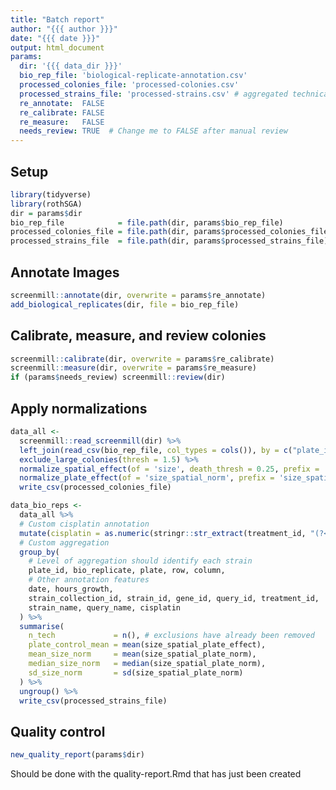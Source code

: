 ```yaml
---
title: "Batch report"
author: "{{{ author }}}"
date: "{{{ date }}}"
output: html_document
params:
  dir: '{{{ data_dir }}}'
  bio_rep_file: 'biological-replicate-annotation.csv'
  processed_colonies_file: 'processed-colonies.csv'
  processed_strains_file: 'processed-strains.csv' # aggregated technical replicates
  re_annotate:  FALSE
  re_calibrate: FALSE
  re_measure:   FALSE
  needs_review: TRUE  # Change me to FALSE after manual review
---
```


## Setup

```r
library(tidyverse)
library(rothSGA)
dir = params$dir
bio_rep_file            = file.path(dir, params$bio_rep_file)
processed_colonies_file = file.path(dir, params$processed_colonies_file)
processed_strains_file  = file.path(dir, params$processed_strains_file)
```

## Annotate Images

```r
screenmill::annotate(dir, overwrite = params$re_annotate)
add_biological_replicates(dir, file = bio_rep_file)
```

## Calibrate, measure, and review colonies

```r
screenmill::calibrate(dir, overwrite = params$re_calibrate)
screenmill::measure(dir, overwrite = params$re_measure)
if (params$needs_review) screenmill::review(dir)
```

## Apply normalizations

```r
data_all <-
  screenmill::read_screenmill(dir) %>%
  left_join(read_csv(bio_rep_file, col_types = cols()), by = c("plate_id", "query_name", "query_id", "group", "position")) %>%
  exclude_large_colonies(thresh = 1.5) %>%
  normalize_spatial_effect(of = 'size', death_thresh = 0.25, prefix = 'size_') %>%
  normalize_plate_effect(of = 'size_spatial_norm', prefix = 'size_spatial_') %>%
  write_csv(processed_colonies_file)

data_bio_reps <-
  data_all %>%
  # Custom cisplatin annotation
  mutate(cisplatin = as.numeric(stringr::str_extract(treatment_id, "(?<=-).*(?=(uM))"))) %>%
  # Custom aggregation
  group_by(
    # Level of aggregation should identify each strain
    plate_id, bio_replicate, plate, row, column,
    # Other annotation features
    date, hours_growth,
    strain_collection_id, strain_id, gene_id, query_id, treatment_id,
    strain_name, query_name, cisplatin
  ) %>%
  summarise(
    n_tech             = n(), # exclusions have already been removed
    plate_control_mean = mean(size_spatial_plate_effect),
    mean_size_norm     = mean(size_spatial_plate_norm),
    median_size_norm   = median(size_spatial_plate_norm),
    sd_size_norm       = sd(size_spatial_plate_norm)
  ) %>%
  ungroup() %>%
  write_csv(processed_strains_file)
```

## Quality control

```r
new_quality_report(params$dir)
```

Should be done with the quality-report.Rmd that has just been created
